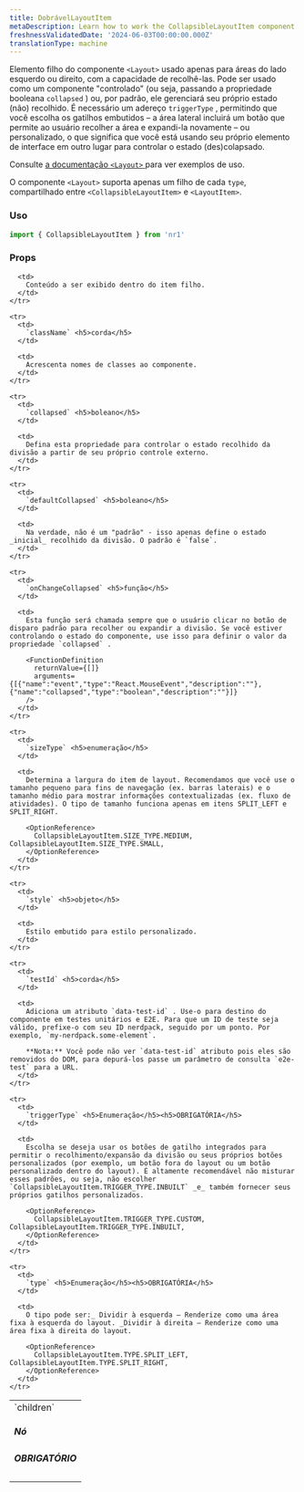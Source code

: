 ```yaml
---
title: DobrávelLayoutItem
metaDescription: Learn how to work the CollapsibleLayoutItem component
freshnessValidatedDate: '2024-06-03T00:00:00.000Z'
translationType: machine
---
```


Elemento filho do componente `<Layout>` usado apenas para áreas do lado esquerdo ou direito, com a capacidade de recolhê-las. Pode ser usado como um componente "controlado" (ou seja, passando a propriedade booleana `collapsed` ) ou, por padrão, ele gerenciará seu próprio estado (não) recolhido. É necessário um adereço `triggerType` , permitindo que você escolha os gatilhos embutidos – a área lateral incluirá um botão que permite ao usuário recolher a área e expandi-la novamente – ou personalizado, o que significa que você está usando seu próprio elemento de interface em outro lugar para controlar o estado (des)colapsado.

Consulte [a documentação `<Layout>` ](/docs/new-relic-solutions/build-nr-ui/sdk-component/structure/Layout/#examples)para ver exemplos de uso.

O componente `<Layout>` suporta apenas um filho de cada `type`, compartilhado entre `<CollapsibleLayoutItem>` e `<LayoutItem>`.

### Uso

```js
import { CollapsibleLayoutItem } from 'nr1'
```

### Props

<table>
  <tbody>
    <tr>
      <td>
        `children` <h5>Nó</h5> <h5>OBRIGATÓRIO</h5>
      </td>

      <td>
        Conteúdo a ser exibido dentro do item filho.
      </td>
    </tr>

    <tr>
      <td>
        `className` <h5>corda</h5>
      </td>

      <td>
        Acrescenta nomes de classes ao componente.
      </td>
    </tr>

    <tr>
      <td>
        `collapsed` <h5>boleano</h5>
      </td>

      <td>
        Defina esta propriedade para controlar o estado recolhido da divisão a partir de seu próprio controle externo.
      </td>
    </tr>

    <tr>
      <td>
        `defaultCollapsed` <h5>boleano</h5>
      </td>

      <td>
        Na verdade, não é um "padrão" - isso apenas define o estado _inicial_ recolhido da divisão. O padrão é `false`.
      </td>
    </tr>

    <tr>
      <td>
        `onChangeCollapsed` <h5>função</h5>
      </td>

      <td>
        Esta função será chamada sempre que o usuário clicar no botão de disparo padrão para recolher ou expandir a divisão. Se você estiver controlando o estado do componente, use isso para definir o valor da propriedade `collapsed` .

        <FunctionDefinition
          returnValue={[]}
          arguments={[{"name":"event","type":"React.MouseEvent","description":""},{"name":"collapsed","type":"boolean","description":""}]}
        />
      </td>
    </tr>

    <tr>
      <td>
        `sizeType` <h5>enumeração</h5>
      </td>

      <td>
        Determina a largura do item de layout. Recomendamos que você use o tamanho pequeno para fins de navegação (ex. barras laterais) e o tamanho médio para mostrar informações contextualizadas (ex. fluxo de atividades). O tipo de tamanho funciona apenas em itens SPLIT_LEFT e SPLIT_RIGHT.

        <OptionReference>
          CollapsibleLayoutItem.SIZE_TYPE.MEDIUM, CollapsibleLayoutItem.SIZE_TYPE.SMALL,
        </OptionReference>
      </td>
    </tr>

    <tr>
      <td>
        `style` <h5>objeto</h5>
      </td>

      <td>
        Estilo embutido para estilo personalizado.
      </td>
    </tr>

    <tr>
      <td>
        `testId` <h5>corda</h5>
      </td>

      <td>
        Adiciona um atributo `data-test-id` . Use-o para destino do componente em testes unitários e E2E. Para que um ID de teste seja válido, prefixe-o com seu ID nerdpack, seguido por um ponto. Por exemplo, `my-nerdpack.some-element`.

        **Nota:** Você pode não ver `data-test-id` atributo pois eles são removidos do DOM, para depurá-los passe um parâmetro de consulta `e2e-test` para a URL.
      </td>
    </tr>

    <tr>
      <td>
        `triggerType` <h5>Enumeração</h5><h5>OBRIGATÓRIA</h5>
      </td>

      <td>
        Escolha se deseja usar os botões de gatilho integrados para permitir o recolhimento/expansão da divisão ou seus próprios botões personalizados (por exemplo, um botão fora do layout ou um botão personalizado dentro do layout). É altamente recomendável não misturar esses padrões, ou seja, não escolher `CollapsibleLayoutItem.TRIGGER_TYPE.INBUILT` _e_ também fornecer seus próprios gatilhos personalizados.

        <OptionReference>
          CollapsibleLayoutItem.TRIGGER_TYPE.CUSTOM, CollapsibleLayoutItem.TRIGGER_TYPE.INBUILT,
        </OptionReference>
      </td>
    </tr>

    <tr>
      <td>
        `type` <h5>Enumeração</h5><h5>OBRIGATÓRIA</h5>
      </td>

      <td>
        O tipo pode ser:_ Dividir à esquerda — Renderize como uma área fixa à esquerda do layout. _Dividir à direita — Renderize como uma área fixa à direita do layout.

        <OptionReference>
          CollapsibleLayoutItem.TYPE.SPLIT_LEFT, CollapsibleLayoutItem.TYPE.SPLIT_RIGHT,
        </OptionReference>
      </td>
    </tr>
  </tbody>
</table>